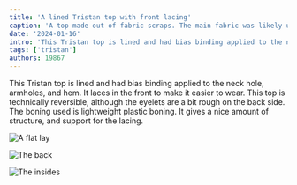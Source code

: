 ```yaml
---
title: 'A lined Tristan top with front lacing'
caption: 'A top made out of fabric scraps. The main fabric was likely upholstery fabric.'
date: '2024-01-16'
intro: 'This Tristan top is lined and had bias binding applied to the neck hole, armholes, and hem.'
tags: ['tristan']
authors: 19867
---
```


<!-- truncate -->

This Tristan top is lined and had bias binding applied to the neck hole, armholes, and hem. It laces in the front to make it easier to wear. This top is technically reversible, although the eyelets are a bit rough on the back side. The boning used is lightweight plastic boning. It gives a nice amount of structure, and support for the lacing.

![A flat lay](https://imagedelivery.net/ouSuR9yY1bHt-fuAokSA5Q/showcase-a-lined-tristan-top-with-front-lacing-1/public 'A flat lay')

![The back](https://imagedelivery.net/ouSuR9yY1bHt-fuAokSA5Q/showcase-a-lined-tristan-top-with-front-lacing-2/public 'The back')

![The insides](https://imagedelivery.net/ouSuR9yY1bHt-fuAokSA5Q/showcase-a-lined-tristan-top-with-front-lacing-4/public 'The insides')
